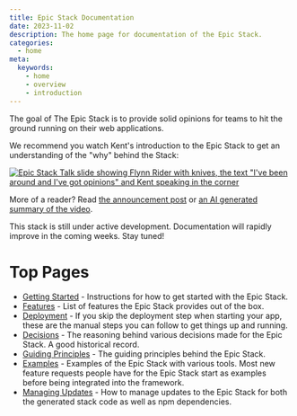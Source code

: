 ```yaml
---
title: Epic Stack Documentation
date: 2023-11-02
description: The home page for documentation of the Epic Stack.
categories:
  - home
meta:
  keywords:
    - home
    - overview
    - introduction
---
```

The goal of The Epic Stack is to provide solid opinions for teams to hit the
ground running on their web applications.

We recommend you watch Kent's introduction to the Epic Stack to get an
understanding of the "why" behind the Stack:

[![Epic Stack Talk slide showing Flynn Rider with knives, the text "I've been around and I've got opinions" and Kent speaking in the corner](https://github-production-user-asset-6210df.s3.amazonaws.com/1500684/277818553-47158e68-4efc-43ae-a477-9d1670d4217d.png)](https://www.epicweb.dev/talks/the-epic-stack)

More of a reader? Read [the announcement post](https://epicweb.dev/epic-stack)
or
[an AI generated summary of the video](https://www.summarize.tech/www.youtube.com/watch?v=yMK5SVRASxM).

This stack is still under active development. Documentation will rapidly improve
in the coming weeks. Stay tuned!

# Top Pages

- [Getting Started](/topic/getting-started) - Instructions for how to get started
  with the Epic Stack.
- [Features](/topic/features) - List of features the Epic Stack provides out of
  the box.
- [Deployment](/topic/deployment) - If you skip the deployment step when starting
  your app, these are the manual steps you can follow to get things up and
  running.
- [Decisions](/topic/decisions/README.md) - The reasoning behind various decisions
  made for the Epic Stack. A good historical record.
- [Guiding Principles](/topic/guiding-principles) - The guiding principles behind
  the Epic Stack.
- [Examples](/topic/examples) - Examples of the Epic Stack with various tools.
  Most new feature requests people have for the Epic Stack start as examples
  before being integrated into the framework.
- [Managing Updates](/topic/managing-updates) - How to manage updates to the Epic
  Stack for both the generated stack code as well as npm dependencies.
